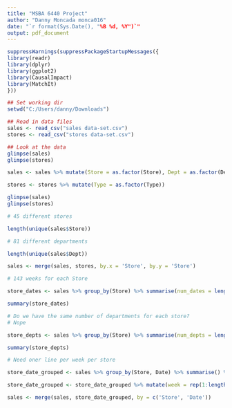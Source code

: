 ```yaml
---
title: "MSBA 6440 Project"
author: "Danny Moncada monca016"
date: "`r format(Sys.Date(), "%B %d, %Y")`"
output: pdf_document
---
```


```r

suppressWarnings(suppressPackageStartupMessages({
library(readr)
library(dplyr)
library(ggplot2)
library(CausalImpact)
library(MatchIt)
}))
```

```r

## Set working dir
setwd("C:/Users/danny/Downloads")

## Read in data files
sales <- read_csv("sales data-set.csv")
stores <- read_csv("stores data-set.csv")

## Look at the data
glimpse(sales)
glimpse(stores)
```


```r

sales <- sales %>% mutate(Store = as.factor(Store), Dept = as.factor(Dept), Date = as.Date(Date, '%d/%m/%Y'), IsHoliday = )

stores <- stores %>% mutate(Type = as.factor(Type))

glimpse(sales)
glimpse(stores)

```

```r

# 45 different stores

length(unique(sales$Store))

# 81 different departments

length(unique(sales$Dept))

```


```r

sales <- merge(sales, stores, by.x = 'Store', by.y = 'Store')

```


```r

# 143 weeks for each Store

store_dates <- sales %>% group_by(Store) %>% summarise(num_dates = length(unique(Date)))

summary(store_dates)

```

```r

# Do we have the same number of departments for each store?
# Nope

store_depts <- sales %>% group_by(Store) %>% summarise(num_depts = length(unique(Dept)))

summary(store_depts)

```

```r

# Need oner line per week per store

store_date_grouped <- sales %>% group_by(Store, Date) %>% summarise() %>% ungroup()

store_date_grouped <- store_date_grouped %>% mutate(week = rep(1:length(unique(sales$Date)), length(unique(sales$Store))))

```

```r

sales <- merge(sales, store_date_grouped, by = c('Store', 'Date'))


```
